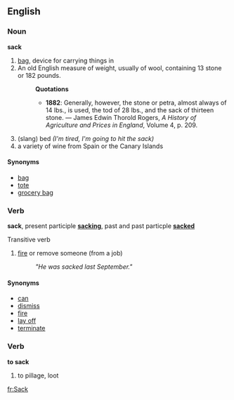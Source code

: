 ==English==
===Noun===
'''sack'''
# [[bag]], device for carrying things in
# An old English measure of weight, usually of wool, containing 13 stone or 182 pounds.
#:'''Quotations'''
#:*'''1882''': Generally, however, the stone or petra, almost always of 14 lbs., is used, the tod of 28 lbs., and the sack of thirteen stone. &mdash; James Edwin Thorold Rogers, ''A History of Agriculture and Prices in England'', Volume 4, p. 209.
#(slang) bed ''(I'm tired, I'm going to hit the sack)''
#a variety of wine from Spain or the Canary Islands
====Synonyms====
*[[bag]]
*[[tote]]
*[[grocery bag]]

===Verb===
'''sack''', present participle '''[[sacking]]''', past and past particple '''[[sacked]]'''

Transitive verb

# [[fire]] or remove someone (from a job)
#: ''"He was sacked last September."''


====Synonyms====
*[[can]]
*[[dismiss]]
*[[fire]]
*[[lay off]]
*[[terminate]]

===Verb===
'''to sack'''

#to pillage, loot

[[fr:Sack]]